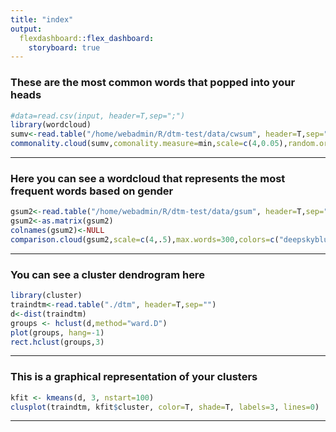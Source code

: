 ```yaml
---
title: "index"
output: 
  flexdashboard::flex_dashboard:
    storyboard: true
---
```



### These are the most common words that popped into your heads {data-commentary-width=0}

```r
#data=read.csv(input, header=T,sep=";")
library(wordcloud)
sumv<-read.table("/home/webadmin/R/dtm-test/data/cwsum", header=T,sep="")
commonality.cloud(sumv,comonality.measure=min,scale=c(4,0.05),random.order=F, colors = brewer.pal(6, "PuBuGn"))
```

*** 



### Here you can see a wordcloud that represents the most frequent words based on gender {data-commentary-width=0}

```r
gsum2<-read.table("/home/webadmin/R/dtm-test/data/gsum", header=T,sep="")
gsum2<-as.matrix(gsum2)
colnames(gsum2)<-NULL
comparison.cloud(gsum2,scale=c(4,.5),max.words=300,colors=c("deepskyblue3","firebrick2","darkorchid3"))

```

***

### You can see a cluster dendrogram here {data-commentary-width=0}

```r
library(cluster)
traindtm<-read.table("./dtm", header=T,sep="")
d<-dist(traindtm)
groups <- hclust(d,method="ward.D")
plot(groups, hang=-1)
rect.hclust(groups,3)
```

*** 



### This is a graphical representation of your clusters {data-commentary-width=0}

```r
kfit <- kmeans(d, 3, nstart=100)
clusplot(traindtm, kfit$cluster, color=T, shade=T, labels=3, lines=0)
```

*** 

